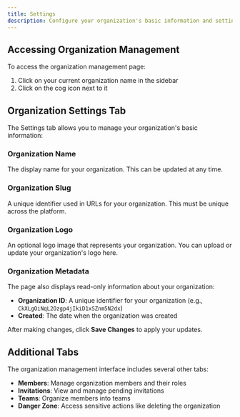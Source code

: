 ```yaml
---
title: Settings
description: Configure your organization's basic information and settings
---
```


## Accessing Organization Management

To access the organization management page:

1. Click on your current organization name in the sidebar
2. Click on the cog icon next to it

## Organization Settings Tab

The Settings tab allows you to manage your organization's basic information:

### Organization Name
The display name for your organization. This can be updated at any time.

### Organization Slug
A unique identifier used in URLs for your organization. This must be unique across the platform.

### Organization Logo
An optional logo image that represents your organization. You can upload or update your organization's logo here.

### Organization Metadata

The page also displays read-only information about your organization:

- **Organization ID**: A unique identifier for your organization (e.g., `CkXLgOiNqL2Ozgp4jIkiD1xSZnm5N2dx`)
- **Created**: The date when the organization was created

After making changes, click **Save Changes** to apply your updates.

## Additional Tabs

The organization management interface includes several other tabs:

- **Members**: Manage organization members and their roles
- **Invitations**: View and manage pending invitations
- **Teams**: Organize members into teams
- **Danger Zone**: Access sensitive actions like deleting the organization